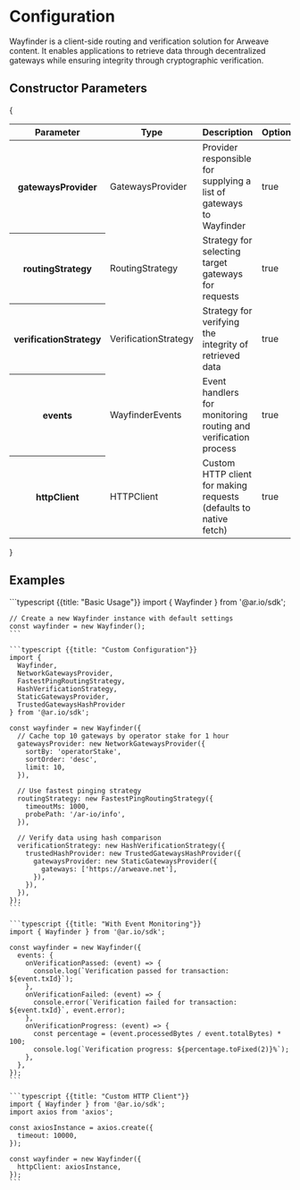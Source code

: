 
<HeroPattern />

# Configuration

Wayfinder is a client-side routing and verification solution for Arweave content. It enables applications to retrieve data through decentralized gateways while ensuring integrity through cryptographic verification.

## Constructor Parameters

{

<div style={{ textAlign: 'center' }}>
  <table className="inline-table">
    <thead>
      <tr>
        <th>Parameter</th>
        <th>Type</th>
        <th>Description</th>
        <th>Optional</th>
      </tr>
    </thead>
    <tbody>
      <tr>
        <th>gatewaysProvider</th>
        <td>GatewaysProvider</td>
        <td>
          Provider responsible for supplying a list of gateways to Wayfinder
        </td>
        <td>true</td>
      </tr>
      <tr>
        <th>routingStrategy</th>
        <td>RoutingStrategy</td>
        <td>Strategy for selecting target gateways for requests</td>
        <td>true</td>
      </tr>
      <tr>
        <th>verificationStrategy</th>
        <td>VerificationStrategy</td>
        <td>Strategy for verifying the integrity of retrieved data</td>
        <td>true</td>
      </tr>
      <tr>
        <th>events</th>
        <td>WayfinderEvents</td>
        <td>Event handlers for monitoring routing and verification process</td>
        <td>true</td>
      </tr>
      <tr>
        <th>httpClient</th>
        <td>HTTPClient</td>
        <td>
          Custom HTTP client for making requests (defaults to native fetch)
        </td>
        <td>true</td>
      </tr>
    </tbody>
  </table>
</div>
}

## Examples

<CodeGroup title="Configuration">
    ```typescript {{title: "Basic Usage"}}
    import { Wayfinder } from '@ar.io/sdk';

    // Create a new Wayfinder instance with default settings
    const wayfinder = new Wayfinder();
    ```

    ```typescript {{title: "Custom Configuration"}}
    import {
      Wayfinder,
      NetworkGatewaysProvider,
      FastestPingRoutingStrategy,
      HashVerificationStrategy,
      StaticGatewaysProvider,
      TrustedGatewaysHashProvider
    } from '@ar.io/sdk';

    const wayfinder = new Wayfinder({
      // Cache top 10 gateways by operator stake for 1 hour
      gatewaysProvider: new NetworkGatewaysProvider({
        sortBy: 'operatorStake',
        sortOrder: 'desc',
        limit: 10,
      }),

      // Use fastest pinging strategy
      routingStrategy: new FastestPingRoutingStrategy({
        timeoutMs: 1000,
        probePath: '/ar-io/info',
      }),

      // Verify data using hash comparison
      verificationStrategy: new HashVerificationStrategy({
        trustedHashProvider: new TrustedGatewaysHashProvider({
          gatewaysProvider: new StaticGatewaysProvider({
            gateways: ['https://arweave.net'],
          }),
        }),
      }),
    });
    ```

    ```typescript {{title: "With Event Monitoring"}}
    import { Wayfinder } from '@ar.io/sdk';

    const wayfinder = new Wayfinder({
      events: {
        onVerificationPassed: (event) => {
          console.log(`Verification passed for transaction: ${event.txId}`);
        },
        onVerificationFailed: (event) => {
          console.error(`Verification failed for transaction: ${event.txId}`, event.error);
        },
        onVerificationProgress: (event) => {
          const percentage = (event.processedBytes / event.totalBytes) * 100;
          console.log(`Verification progress: ${percentage.toFixed(2)}%`);
        },
      },
    });
    ```

    ```typescript {{title: "Custom HTTP Client"}}
    import { Wayfinder } from '@ar.io/sdk';
    import axios from 'axios';

    const axiosInstance = axios.create({
      timeout: 10000,
    });

    const wayfinder = new Wayfinder({
      httpClient: axiosInstance,
    });
    ```

</CodeGroup>
